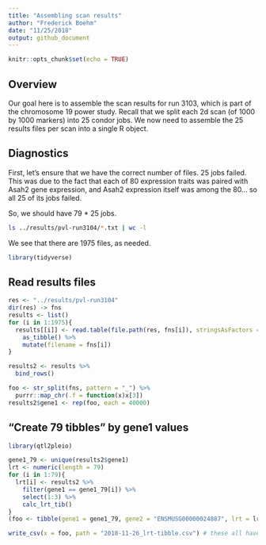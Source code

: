 ```yaml
---
title: "Assembling scan results"
author: "Frederick Boehm"
date: "11/25/2018"
output: github_document
---
```


```r
knitr::opts_chunk$set(echo = TRUE)
```

## Overview

Our goal here is to assemble the scan results for run 3103, which is part of the chromosome 19 power study. Recall that we split each 2d scan (of 1000 by 1000 markers) into 25 condor jobs. We now need to assemble the 25 results files per scan into a single R object.

## Diagnostics

First, let's ensure that we have the correct number of files. 25 jobs failed. This was due to the fact that each of 80 expression traits was paired with Asah2 gene expression, and Asah2 expression itself was among the 80... so all 25 of its jobs failed.

So, we should have 79 * 25 jobs.

```bash
ls ../results/pvl-run3104/*.txt | wc -l
```

We see that there are 1975 files, as needed.



```r
library(tidyverse)
```


## Read results files

```r
res <- "../results/pvl-run3104"
dir(res) -> fns
results <- list()
for (i in 1:1975){
  results[[i]] <- read.table(file.path(res, fns[i]), stringsAsFactors = FALSE) %>%
    as_tibble() %>%
    mutate(filename = fns[i])
}
```

```r
results2 <- results %>%
  bind_rows()
```


```r
foo <- str_split(fns, pattern = "_") %>%
  purrr::map_chr(.f = function(x)x[3])
results2$gene1 <- rep(foo, each = 40000)
```


## "Create 79 tibbles" by gene1 values

```r
library(qtl2pleio)
```


```r
gene1_79 <- unique(results2$gene1)
lrt <- numeric(length = 79)
for (i in 1:79){
  lrt[i] <- results2 %>%
    filter(gene1 == gene1_79[i]) %>%
    select(1:3) %>%
    calc_lrt_tib()
}
(foo <- tibble(gene1 = gene1_79, gene2 = "ENSMUSG00000024887", lrt = lrt))
```



```r
write_csv(x = foo, path = "2018-11-26_lrt-tibble.csv") # these all have gene2 = Asah2
```



